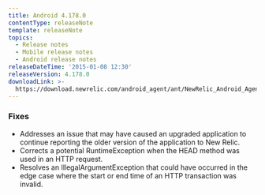 ```yaml
---
title: Android 4.178.0
contentType: releaseNote
template: releaseNote
topics:
  - Release notes
  - Mobile release notes
  - Android release notes
releaseDateTime: '2015-01-08 12:30'
releaseVersion: 4.178.0
downloadLink: >-
  https://download.newrelic.com/android_agent/ant/NewRelic_Android_Agent_4.178.0.zip
---
```


### Fixes

* Addresses an issue that may have caused an upgraded application to continue reporting the older version of the application to New Relic.
* Corrects a potential RuntimeException when the HEAD method was used in an HTTP request.
* Resolves an IllegalArgumentException that could have occurred in the edge case where the start or end time of an HTTP transaction was invalid.
